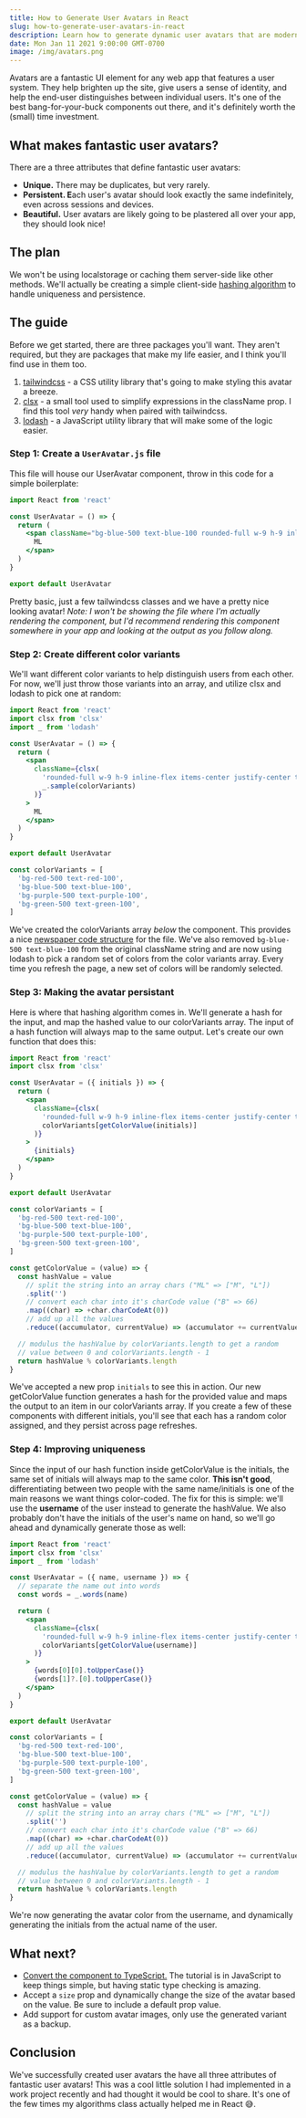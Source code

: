 ```yaml
---
title: How to Generate User Avatars in React
slug: how-to-generate-user-avatars-in-react
description: Learn how to generate dynamic user avatars that are modern, unique, and persistent.
date: Mon Jan 11 2021 9:00:00 GMT-0700
image: /img/avatars.png
---
```


<div className="py-48 px-8 bg-gray-50 w-full flex flex-wrap gap-2 items-center justify-center mb-8">
  <UserAvatar name="Michael Lyon" username="user-jfdfdasa90fdsa" />
  <UserAvatar name="Jfdsa" username="user-jfdakfopfdsafdsadusaa" />
  <UserAvatar name="Afdsa FDfdsa" username="user-jfdakfopfdsafdhgfda90fdsa" />
  <UserAvatar name="Adsad ADgDF" username="user-jfddsadusa90fdsa" />
  <UserAvatar name="FDS sf" username="user-jfdakfdsadusa90fdsa" />
  <UserAvatar name="FD" username="user-jfdakhgfdhdusa90fdsa" />
  <UserAvatar name="VXC F" username="user-jfdagfdsadusa90fdsa" />
  <UserAvatar name="AS" username="usergffdsa90fdsa" />
  <UserAvatar name="GFD" username="user-jfdafdsadsa" />
</div>

Avatars are a fantastic UI element for any web app that features a user system. They help brighten up the site, give users a sense of identity, and help the end-user distinguishes between individual users. It's one of the best bang-for-your-buck components out there, and it's definitely worth the (small) time investment.

## What makes fantastic user avatars?

There are a three attributes that define fantastic user avatars:

- **Unique.** There may be duplicates, but very rarely.
- **Persistent. E**ach user's avatar should look exactly the same indefinitely, even across sessions and devices.
- **Beautiful.** User avatars are likely going to be plastered all over your app, they should look nice!

## The plan

We won't be using localstorage or caching them server-side like other methods. We'll actually be creating a simple client-side [hashing algorithm](https://blog.jscrambler.com/hashing-algorithms/#:~:text=Hashing%20algorithms%20are%20functions%20that,to%20read%20its%20content%20anymore.) to handle uniqueness and persistence.

## The guide

Before we get started, there are three packages you'll want. They aren't required, but they are packages that make my life easier, and I think you'll find use in them too.

1. [tailwindcss](https://tailwindcss.com/) - a CSS utility library that's going to make styling this avatar a breeze.
2. [clsx](https://www.npmjs.com/package/clsx) - a small tool used to simplify expressions in the className prop. I find this tool _very_ handy when paired with tailwindcss.
3. [lodash](https://lodash.com/) - a JavaScript utility library that will make some of the logic easier.

### Step 1: Create a `UserAvatar.js` file

This file will house our UserAvatar component, throw in this code for a simple boilerplate:

```jsx
import React from 'react'

const UserAvatar = () => {
  return (
    <span className="bg-blue-500 text-blue-100 rounded-full w-9 h-9 inline-flex items-center justify-center text-lg font-semibold select-none">
      ML
    </span>
  )
}

export default UserAvatar
```

Pretty basic, just a few tailwindcss classes and we have a pretty nice looking avatar! _Note: I won't be showing the file where I'm actually rendering the component, but I'd recommend rendering this component somewhere in your app and looking at the output as you follow along._

### Step 2: Create different color variants

We'll want different color variants to help distinguish users from each other. For now, we'll just throw those variants into an array, and utilize clsx and lodash to pick one at random:

```jsx
import React from 'react'
import clsx from 'clsx'
import _ from 'lodash'

const UserAvatar = () => {
  return (
    <span
      className={clsx(
        'rounded-full w-9 h-9 inline-flex items-center justify-center text-lg font-semibold select-none',
        _.sample(colorVariants)
      )}
    >
      ML
    </span>
  )
}

export default UserAvatar

const colorVariants = [
  'bg-red-500 text-red-100',
  'bg-blue-500 text-blue-100',
  'bg-purple-500 text-purple-100',
  'bg-green-500 text-green-100',
]
```

We've created the colorVariants array _below_ the component. This provides a nice [newspaper code structure](https://kentcdodds.com/blog/newspaper-code-structure) for the file. We've also removed `bg-blue-500 text-blue-100` from the original className string and are now using lodash to pick a random set of colors from the color variants array. Every time you refresh the page, a new set of colors will be randomly selected.

### Step 3: Making the avatar persistant

Here is where that hashing algorithm comes in. We'll generate a hash for the input, and map the hashed value to our colorVariants array. The input of a hash function will always map to the same output. Let's create our own function that does this:

```jsx
import React from 'react'
import clsx from 'clsx'

const UserAvatar = ({ initials }) => {
  return (
    <span
      className={clsx(
        'rounded-full w-9 h-9 inline-flex items-center justify-center text-lg font-semibold select-none',
        colorVariants[getColorValue(initials)]
      )}
    >
      {initials}
    </span>
  )
}

export default UserAvatar

const colorVariants = [
  'bg-red-500 text-red-100',
  'bg-blue-500 text-blue-100',
  'bg-purple-500 text-purple-100',
  'bg-green-500 text-green-100',
]

const getColorValue = (value) => {
  const hashValue = value
    // split the string into an array chars ("ML" => ["M", "L"])
    .split('')
    // convert each char into it's charCode value ("B" => 66)
    .map((char) => +char.charCodeAt(0))
    // add up all the values
    .reduce((accumulator, currentValue) => (accumulator += currentValue))

  // modulus the hashValue by colorVariants.length to get a random
  // value between 0 and colorVariants.length - 1
  return hashValue % colorVariants.length
}
```

We've accepted a new prop `initials` to see this in action. Our new getColorValue function generates a hash for the provided value and maps the output to an item in our colorVariants array. If you create a few of these components with different initials, you'll see that each has a random color assigned, and they persist across page refreshes.

### Step 4: Improving uniqueness

Since the input of our hash function inside getColorValue is the initials, the same set of initials will always map to the same color. **This isn't good**, differentiating between two people with the same name/initials is one of the main reasons we want things color-coded. The fix for this is simple: we'll use the **username** of the user instead to generate the hashValue. We also probably don't have the initials of the user's name on hand, so we'll go ahead and dynamically generate those as well:

```jsx
import React from 'react'
import clsx from 'clsx'
import _ from 'lodash'

const UserAvatar = ({ name, username }) => {
  // separate the name out into words
  const words = _.words(name)

  return (
    <span
      className={clsx(
        'rounded-full w-9 h-9 inline-flex items-center justify-center text-lg font-semibold select-none',
        colorVariants[getColorValue(username)]
      )}
    >
      {words[0][0].toUpperCase()}
      {words[1]?.[0].toUpperCase()}
    </span>
  )
}

export default UserAvatar

const colorVariants = [
  'bg-red-500 text-red-100',
  'bg-blue-500 text-blue-100',
  'bg-purple-500 text-purple-100',
  'bg-green-500 text-green-100',
]

const getColorValue = (value) => {
  const hashValue = value
    // split the string into an array chars ("ML" => ["M", "L"])
    .split('')
    // convert each char into it's charCode value ("B" => 66)
    .map((char) => +char.charCodeAt(0))
    // add up all the values
    .reduce((accumulator, currentValue) => (accumulator += currentValue))

  // modulus the hashValue by colorVariants.length to get a random
  // value between 0 and colorVariants.length - 1
  return hashValue % colorVariants.length
}
```

We're now generating the avatar color from the username, and dynamically generating the initials from the actual name of the user.

## What next?

- [Convert the component to TypeScript.](https://www.typescriptlang.org/) The tutorial is in JavaScript to keep things simple, but having static type checking is amazing.
- Accept a `size` prop and dynamically change the size of the avatar based on the value. Be sure to include a default prop value.
- Add support for custom avatar images, only use the generated variant as a backup.

## Conclusion

We've successfully created user avatars the have all three attributes of fantastic user avatars! This was a cool little solution I had implemented in a work project recently and had thought it would be cool to share. It's one of the few times my algorithms class actually helped me in React 😅.
